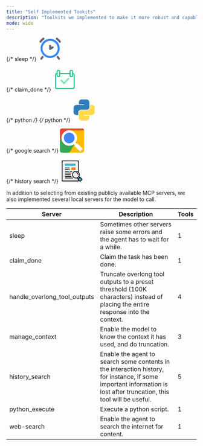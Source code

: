 ```yaml
---
title: "Self Implemented Tookits"
description: "Toolkits we implemented to make it more robust and capable for our complex evaluation." 
mode: wide
---
```


<div className="icon-container" style={{ display: 'flex', gap: '36px', alignItems: 'center', flexWrap: 'wrap' }}>

{/* sleep */}
<svg width="64px" height="64px" viewBox="0 0 1024 1024" class="icon"  version="1.1" xmlns="http://www.w3.org/2000/svg"><path d="M512 896c-223.5 0-405.3-181.8-405.3-405.3S288.5 85.3 512 85.3s405.3 181.8 405.3 405.3S735.5 896 512 896z m0-725.3c-176.4 0-320 143.5-320 320s143.6 320 320 320 320-143.5 320-320-143.6-320-320-320z" fill="#3688FF" /><path d="M922.6 249.6c-13.7 0-27.1-6.6-35.4-18.8-15.3-22.6-32.8-43.9-52.1-63.2-19.3-19.3-40.6-36.9-63.2-52.1-19.5-13.2-24.6-39.7-11.5-59.2 13.2-19.5 39.7-24.6 59.2-11.5 27.1 18.3 52.6 39.4 75.7 62.5s44.2 48.6 62.5 75.7c13.2 19.5 8.1 46.1-11.5 59.2-7.2 5-15.5 7.4-23.7 7.4zM101.4 249.6c-8.2 0-16.5-2.4-23.8-7.3-19.5-13.2-24.7-39.7-11.5-59.2 18.3-27.1 39.4-52.6 62.5-75.7s48.6-44.1 75.7-62.5c19.5-13.2 46.1-8 59.3 11.5 13.2 19.5 8.1 46-11.5 59.2-22.6 15.3-43.9 32.8-63.2 52.1-19.3 19.3-36.8 40.5-52.1 63.2-8.2 12.1-21.7 18.7-35.4 18.7zM138.6 970.7c-8.6 0-17.3-2.6-24.8-7.9-19.2-13.7-23.6-40.4-9.9-59.5l53.3-74.7c13.7-19.2 40.3-23.6 59.5-9.9 19.2 13.7 23.6 40.4 9.9 59.5l-53.3 74.7c-8.2 11.6-21.4 17.8-34.7 17.8zM885.4 970.7c-13.3 0-26.4-6.2-34.8-17.9l-53.3-74.7c-13.7-19.2-9.3-45.8 9.9-59.5 19.2-13.7 45.8-9.2 59.5 9.9l53.3 74.7c13.7 19.2 9.3 45.8-9.9 59.5-7.5 5.4-16.2 8-24.7 8zM512 554.7c-7.2 0-14.5-1.8-21-5.5-13.4-7.6-21.6-21.8-21.6-37.1V384c0-23.6 19.1-42.7 42.7-42.7s42.7 19.1 42.7 42.7v52.6l42.1-25.2c20.2-12.1 46.4-5.6 58.5 14.6 12.1 20.2 5.6 46.4-14.6 58.5l-106.7 64c-6.9 4.1-14.5 6.2-22.1 6.2z" fill="#5F6379" /></svg>

{/* claim_done */}
<svg width="64px" height="64px" viewBox="0 0 1024 1024" version="1.1" xmlns="http://www.w3.org/2000/svg"><path d="M861.588238 240.133873v-65.792823c0-36.191275-29.439775-65.631049-65.631049-65.63105h-21.877358c-36.191275 0-65.631049 29.439775-65.631049 65.63105v65.631049H314.659414v-65.631049c0-36.191275-29.439775-65.631049-65.631049-65.63105h-21.877358c-36.191275 0-65.631049 29.439775-65.631049 65.63105v65.792823c-36.317212 0.868255-65.631049 30.539428-65.63105 67.061417v543.745565c0 37.06772 30.155471 67.223191 67.223191 67.223191h696.886045c37.06772 0 67.223191-30.155471 67.223191-67.223191V307.19529c-0.001024-36.52199-29.315885-66.193162-65.633097-67.061417z m-109.385765-65.792823c0-12.060345 9.817012-21.877358 21.877358-21.877358h21.877358c12.060345 0 21.877358 9.817012 21.877358 21.877358v175.016814c0 12.060345-9.817012 21.877358-21.877358 21.877358h-21.877358c-12.060345 0-21.877358-9.817012-21.877358-21.877358V174.34105z m-546.928824 0c0-12.060345 9.817012-21.877358 21.877358-21.877358h21.877358c12.060345 0 21.877358 9.817012 21.877358 21.877358v175.016814c0 12.060345-9.817012 21.877358-21.877358 21.877358h-21.877358c-12.060345 0-21.877358-9.817012-21.877358-21.877358V174.34105z m678.191947 676.600829c0 12.935767-10.532708 23.468476-23.468476 23.468475H163.111076c-12.935767 0-23.468476-10.532708-23.468476-23.468475V307.19529c0-12.402323 9.677764-22.593054 21.877358-23.415233v65.577807c0 36.191275 29.439775 65.631049 65.631049 65.631049h21.877358c36.191275 0 65.631049-29.439775 65.631049-65.631049v-65.631049h393.789368v65.631049c0 36.191275 29.439775 65.631049 65.631049 65.631049h21.877358c36.191275 0 65.631049-29.439775 65.631049-65.631049v-65.577807c12.19857 0.82218 21.877358 11.012911 21.877358 23.415233v543.746589z" fill="#22C67F" /><path d="M706.719439 478.272194l-48.01715-44.741741-182.28128 195.621482-111.468348-122.615387-48.563905 44.148911 159.469116 172.685427z" fill="#74E8AE" /></svg>

{/* python */}
{/* python */}
<svg width="64px" height="64px" viewBox="0 0 32 32" fill="none" xmlns="http://www.w3.org/2000/svg">
<path fillRule="evenodd" clipRule="evenodd" d="M13.0164 2C10.8193 2 9.03825 3.72453 9.03825 5.85185V8.51852H15.9235V9.25926H5.97814C3.78107 9.25926 2 10.9838 2 13.1111L2 18.8889C2 21.0162 3.78107 22.7407 5.97814 22.7407H8.27322V19.4815C8.27322 17.3542 10.0543 15.6296 12.2514 15.6296H19.5956C21.4547 15.6296 22.9617 14.1704 22.9617 12.3704V5.85185C22.9617 3.72453 21.1807 2 18.9836 2H13.0164ZM12.0984 6.74074C12.8589 6.74074 13.4754 6.14378 13.4754 5.40741C13.4754 4.67103 12.8589 4.07407 12.0984 4.07407C11.3378 4.07407 10.7213 4.67103 10.7213 5.40741C10.7213 6.14378 11.3378 6.74074 12.0984 6.74074Z" fill="#327EBD"/>
<path fillRule="evenodd" clipRule="evenodd" d="M18.9834 30C21.1805 30 22.9616 28.2755 22.9616 26.1482V23.4815L16.0763 23.4815L16.0763 22.7408L26.0217 22.7408C28.2188 22.7408 29.9998 21.0162 29.9998 18.8889V13.1111C29.9998 10.9838 28.2188 9.25928 26.0217 9.25928L23.7266 9.25928V12.5185C23.7266 14.6459 21.9455 16.3704 19.7485 16.3704L12.4042 16.3704C10.5451 16.3704 9.03809 17.8296 9.03809 19.6296L9.03809 26.1482C9.03809 28.2755 10.8192 30 13.0162 30H18.9834ZM19.9015 25.2593C19.1409 25.2593 18.5244 25.8562 18.5244 26.5926C18.5244 27.329 19.1409 27.9259 19.9015 27.9259C20.662 27.9259 21.2785 27.329 21.2785 26.5926C21.2785 25.8562 20.662 25.2593 19.9015 25.2593Z" fill="#FFDA4B"/>
</svg>

{/* google search */}
<svg height="64" width="64" xmlns="http://www.w3.org/2000/svg" viewBox="0 0 512 512"><g fill="none" fill-rule="evenodd"><rect fill="#fabc05" height="512" rx="42.667" width="512"/><path d="M58.667 293.333L0 209.125V42.663C0 19.1 19.137 0 42.663 0h426.674C492.9 0 512 19.137 512 42.663l-282.667.004S58.667 305.14 58.667 293.333z" fill="#eb4335"/><path d="M303.3 340.528L199.876 512H42.633C19.087 512 0 492.94 0 469.328V209.125l54.537 74.854c28.457 48.33 81.024 80.762 141.167 80.762 40.548 0 77.822-14.86 106.533-39.29l5.348 5.349c-.918 3.235-2.337 6.5-4.284 9.728z" fill="#34a854"/><g fill-rule="nonzero"><path d="M194.667 85.333c-66.667 0-120 52.148-120 117.334C74.667 267.852 128 320 194.667 320c66.666 0 120-52.148 120-117.333 0-65.186-53.334-117.334-120-117.334z" fill="#4285f5"/><path d="M327.59 300.924l28.788 28.787 13.204-14.159 115.751 115.751-59.363 59.364-115.751-115.751 13.553-12.64-28.85-28.85c-27.526 20.496-61.677 32.712-98.52 32.712C105.605 366.138 32 292.532 32 201.735c0-90.796 73.605-164.402 164.402-164.402s164.402 73.606 164.402 164.402c0 37.142-12.414 71.549-33.213 99.19zM196.403 87.92c-63.231 0-113.817 50.585-113.817 113.816 0 63.232 50.586 113.817 113.817 113.817S310.22 264.967 310.22 201.735c0-63.231-50.585-113.816-113.817-113.816z" fill="#fff"/></g></g></svg>

<Icon icon="bars-progress" size={64} color="#4286f6" />

{/* history search */}
<svg width="64px" height="64px" viewBox="0 0 100 100" enable-background="new 0 0 100 100" id="Layer_1" version="1.1" xml:space="preserve" xmlns="http://www.w3.org/2000/svg" xmlns:xlink="http://www.w3.org/1999/xlink"><g><g><rect clip-rule="evenodd" fill="#F2F2F2" fill-rule="evenodd" height="83.437" width="67.025" x="9.012" y="7.604"/><path d="M77.454,92.458H7.595V6.187h69.859V92.458z M10.429,89.624H74.62V9.021H10.429V89.624z"/></g><g><rect clip-rule="evenodd" fill="#FF7C24" fill-rule="evenodd" height="10.481" width="17.952" x="46.695" y="34.866"/></g><g><rect height="2.834" width="19.463" x="20.504" y="35.575"/></g><g><rect height="2.834" width="15.561" x="20.718" y="42.508"/></g><g><rect height="2.833" width="15.562" x="20.813" y="49.514"/></g><g><rect height="2.833" width="27.128" x="20.718" y="56.753"/></g><g><rect height="2.833" width="23.51" x="20.718" y="63.688"/></g><g><rect clip-rule="evenodd" fill="#39B6CC" fill-rule="evenodd" height="9.004" width="44.095" x="20.553" y="19.064"/></g><g><rect height="2.833" width="26.272" x="20.718" y="70.32"/></g><g><rect height="2.834" width="32.8" x="20.718" y="77.253"/></g><g><rect height="2.834" width="3.235" x="38.304" y="42.508"/></g><g><path clip-rule="evenodd" d="M77.931,71.902l4.287,4.427l-6.644,6.437l-4.309-4.457 C74.147,76.998,76.504,74.726,77.931,71.902L77.931,71.902z" fill="#F2F2F2" fill-rule="evenodd"/><path d="M75.542,84.77l-6.692-6.92l1.828-0.831c2.579-1.174,4.706-3.218,5.989-5.756l0.897-1.776l6.656,6.874L75.542,84.77z M73.584,78.669l2.023,2.091l4.605-4.463l-2.007-2.074C76.994,76.012,75.414,77.531,73.584,78.669z"/></g><g><polygon clip-rule="evenodd" fill="#39B6CC" fill-rule="evenodd" points="83.267,75.319 91.984,84.338 83.247,92.779 74.535,83.761"/><path d="M83.213,94.783L72.531,83.726l10.771-10.41l10.687,11.056L83.213,94.783z M76.538,83.794l6.744,6.981l6.698-6.472l-6.748-6.981L76.538,83.794z"/></g><g><path clip-rule="evenodd" d="M66.124,50.799c7.742,0,14.018,6.276,14.018,14.019s-6.275,14.019-14.018,14.019c-7.743,0-14.019-6.276-14.019-14.019S58.381,50.799,66.124,50.799L66.124,50.799z" fill="#F2F2F2" fill-rule="evenodd"/><path d="M66.124,80.253c-8.511,0-15.435-6.924-15.435-15.435s6.924-15.435,15.435-15.435S81.56,56.307,81.56,64.818S74.635,80.253,66.124,80.253z M66.124,52.216c-6.949,0-12.601,5.653-12.601,12.602s5.651,12.601,12.601,12.601c6.948,0,12.602-5.652,12.602-12.601S73.072,52.216,66.124,52.216z"/></g><g><rect height="2.833" width="10.313" x="39.902" y="49.514"/></g><g><path d="M76.404,65.586H73.57c0-0.636-0.068-1.255-0.205-1.84c-0.043-0.186-0.096-0.385-0.169-0.63l2.717-0.808c0.091,0.304,0.158,0.559,0.215,0.801C76.31,63.901,76.404,64.735,76.404,65.586z M72.438,61.433c-1.489-2.5-4.203-4.058-7.084-4.061l0.004-2.834c3.871,0.005,7.518,2.091,9.516,5.445L72.438,61.433z"/></g></g></svg>

<Icon icon="filter-list" size={64} color="#4286f6" />

</div>


In addition to selecting from existing publicly available MCP servers, we also implemented several local servers for the model to call.

<div align="center">

<table class="server-table">
  <thead>
    <tr>
      <th>Server</th>
      <th>Description</th>
      <th>Tools</th>
    </tr>
  </thead>
  <tbody>
    <tr>
      <td class="server-name">sleep</td>
      <td class="server-impl-description">Sometimes other servers raise some errors and the agent has to wait for a while.</td>
      <td class="server-tools"><span class="tool-count">1</span></td>
    </tr>
    <tr>
      <td class="server-name">claim_done</td>
      <td class="server-impl-description">Claim the task has been done.</td>
      <td class="server-tools"><span class="tool-count">1</span></td>
    </tr>
    <tr>
      <td class="server-name">handle_overlong_tool_outputs</td>
      <td class="server-impl-description">Truncate overlong tool outputs to a preset threshold (100K characters) instead of placing
the entire response into the context.</td>
      <td class="server-tools"><span class="tool-count">4</span></td>
    </tr>
    <tr>
      <td class="server-name">manage_context</td>
      <td class="server-impl-description">Enable the model to know the context it has used, and do truncation.</td>
      <td class="server-tools"><span class="tool-count">3</span></td>
    </tr>
    <tr>
      <td class="server-name">history_search</td>
      <td class="server-impl-description">Enable the agent to search some contents in the interaction history, for instance, if some important information is lost after truncation, this tool will be useful.</td>
      <td class="server-tools"><span class="tool-count">5</span></td>
    </tr>
    <tr>
      <td class="server-name">python_execute</td>
      <td class="server-impl-description">Execute a python script.</td>
      <td class="server-tools"><span class="tool-count">1</span></td>
    </tr>
    <tr>
      <td class="server-name">web-search</td>
      <td class="server-impl-description">Enable the agent to search the internet for content.</td>
      <td class="server-tools"><span class="tool-count">1</span></td>
    </tr>
  </tbody>
</table>

</div>
